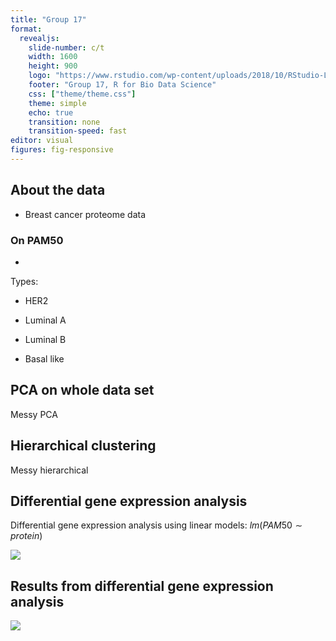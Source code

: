 ```yaml
---
title: "Group 17"
format: 
  revealjs:
    slide-number: c/t
    width: 1600
    height: 900
    logo: "https://www.rstudio.com/wp-content/uploads/2018/10/RStudio-Logo-Flat.png"
    footer: "Group 17, R for Bio Data Science"
    css: ["theme/theme.css"]
    theme: simple
    echo: true
    transition: none
    transition-speed: fast
editor: visual
figures: fig-responsive
---
```


## About the data

-   Breast cancer proteome data

### On PAM50

-   

Types:

-   HER2

-   Luminal A

-   Luminal B

-   Basal like

## PCA on whole data set

Messy PCA

## Hierarchical clustering

Messy hierarchical

## Differential gene expression analysis

Differential gene expression analysis using linear models: $lm(PAM50 \sim protein)$

![](plots/volcano_plots.png){fig-align="center"}

## Results from differential gene expression analysis

![](plots/heatmap_diif_exp_analysis.png){fig-align="center"}

## 
